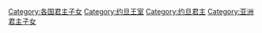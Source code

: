 [[Category:各国君主子女|Category:各国君主子女]]
[[Category:约旦王室|Category:约旦王室]]
[[Category:约旦君主|Category:约旦君主]]
[[Category:亚洲君主子女|Category:亚洲君主子女]]